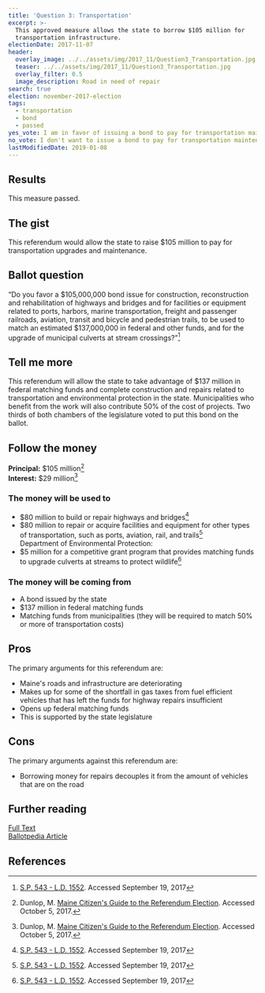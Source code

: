```yaml
---
title: 'Question 3: Transportation'
excerpt: >-
  This approved measure allows the state to borrow $105 million for
  transportation infrastructure.
electionDate: 2017-11-07
header:
  overlay_image: ../../assets/img/2017_11/Question3_Transportation.jpg
  teaser: ../../assets/img/2017_11/Question3_Transportation.jpg
  overlay_filter: 0.5
  image_description: Road in need of repair
search: true
election: november-2017-election
tags:
  - transportation
  - bond
  - passed
yes_vote: I am in favor of issuing a bond to pay for transportation maintenance.
no_vote: I don't want to issue a bond to pay for transportation maintenance.
lastModifiedDate: 2019-01-08
---
```


## Results

This measure passed.

## The gist

This referendum would allow the state to raise $105 million to pay for transportation upgrades and maintenance.

## Ballot question

“Do you favor a $105,000,000 bond issue for construction, reconstruction and rehabilitation of highways and bridges and for facilities or equipment related to ports, harbors, marine transportation, freight and passenger railroads, aviation, transit and bicycle and pedestrian trails, to be used to match an estimated $137,000,000 in federal and other funds, and for the upgrade of municipal culverts at stream crossings?”[^2]

<YesNoTable yesContent={frontmatter.yes_vote} noContent={frontmatter.no_vote} />

## Tell me more

This referendum will allow the state to take advantage of $137 million in federal matching funds and complete construction and repairs related to transportation and environmental protection in the state. Municipalities who benefit from the work will also contribute 50% of the cost of projects. Two thirds of both chambers of the legislature voted to put this bond on the ballot.

## Follow the money

**Principal:** $105 million[^3]
<br />**Interest:** $29 million[^3]

### The money will be used to

- $80 million to build or repair highways and bridges[^2]
- $80 million to repair or acquire facilities and equipment for other types of transportation, such as ports, aviation, rail, and trails[^2]
  <br />Department of Environmental Protection:
- $5 million for a competitive grant program that provides matching funds to upgrade culverts at streams to protect wildlife[^2]

### The money will be coming from

- A bond issued by the state
- $137 million in federal matching funds
- Matching funds from municipalities (they will be required to match 50% or more of transportation costs)

## Pros

The primary arguments for this referendum are:

- Maine's roads and infrastructure are deteriorating
- Makes up for some of the shortfall in gas taxes from fuel efficient vehicles that has left the funds for highway repairs insufficient
- Opens up federal matching funds
- This is supported by the state legislature

## Cons

The primary arguments against this referendum are:

- Borrowing money for repairs decouples it from the amount of vehicles that are on the road

## Further reading

[Full Text](http://www.mainelegislature.org/legis/bills/getPDF.asp?paper=SP0543&item=4&snum=128)
<br />[Ballotpedia Article](<https://ballotpedia.org/Maine_Question_3,_Transportation_Bond_Issue_(2017)>)

## References

[^2]: [S.P. 543 - L.D. 1552](http://www.mainelegislature.org/legis/bills/getPDF.asp?paper=SP0543&item=4&snum=128). Accessed September 19, 2017

[^3]: Dunlop, M. [Maine Citizen's Guide to the Referendum Election](http://www.maine.gov/sos/cec/elec/upcoming/citizensguide2017.pdf). Accessed October 5, 2017.
